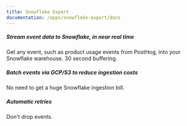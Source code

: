```yaml
---
title: Snowflake Export
documentation: /apps/snowflake-export/docs
---
```


<Section
    divider={false}
    title="Stream event data into Snowflake at high volumes."
    size="full"
    cols={3}
>
    <div>
        <h5>Stream event data to Snowflake, in near real time</h5>
        <p>Get any event, such as product usage events from PostHog, into your Snowflake warehouse. 30 second buffering.</p>
    </div>
    <div>
        <h5>Batch events via GCP/S3 to reduce ingestion costs</h5>
        <p>No need to get a huge Snowflake ingestion bill.</p>
    </div>
    <div>
        <h5>Automatic retries</h5>
        <p>Don't drop events.</p>
    </div>
</Section>

<Documentation />
